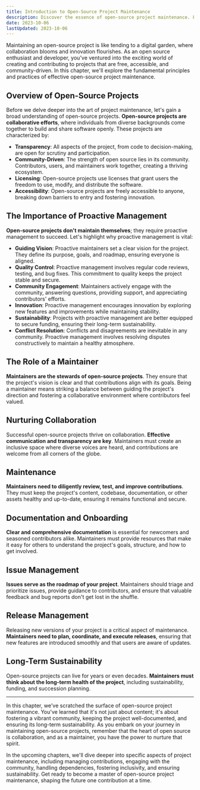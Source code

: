 ```yaml
---
title: Introduction to Open-Source Project Maintenance
description: Discover the essence of open-source project maintenance. From nurturing collaboration to proactive management, learn the key principles of keeping your open-source project thriving. Dive into the world of OSS with this comprehensive guide.
date: 2023-10-06
lastUpdated: 2023-10-06
---
```


<p class="lead">
	Maintaining an open-source project is like tending to a digital garden, where
	collaboration blooms and innovation flourishes. As an open source enthusiast
	and developer, you've ventured into the exciting world of creating and
	contributing to projects that are free, accessible, and community-driven. In
	this chapter, we'll explore the fundamental principles and practices of
	effective open-source project maintenance.
</p>

## Overview of Open-Source Projects

Before we delve deeper into the art of project maintenance, let's gain a broad understanding of open-source projects. **Open-source projects are collaborative efforts**, where individuals from diverse backgrounds come together to build and share software openly. These projects are characterized by:

- **Transparency**: All aspects of the project, from code to decision-making, are open for scrutiny and participation.
- **Community-Driven**: The strength of open source lies in its community. Contributors, users, and maintainers work together, creating a thriving ecosystem.
- **Licensing**: Open-source projects use licenses that grant users the freedom to use, modify, and distribute the software.
- **Accessibility**: Open-source projects are freely accessible to anyone, breaking down barriers to entry and fostering innovation.

## The Importance of Proactive Management

**Open-source projects don't maintain themselves**; they require proactive management to succeed. Let's highlight why proactive management is vital:

- **Guiding Vision**: Proactive maintainers set a clear vision for the project. They define its purpose, goals, and roadmap, ensuring everyone is aligned.
- **Quality Control**: Proactive management involves regular code reviews, testing, and bug fixes. This commitment to quality keeps the project stable and secure.
- **Community Engagement**: Maintainers actively engage with the community, answering questions, providing support, and appreciating contributors' efforts.
- **Innovation**: Proactive management encourages innovation by exploring new features and improvements while maintaining stability.
- **Sustainability**: Projects with proactive management are better equipped to secure funding, ensuring their long-term sustainability.
- **Conflict Resolution**: Conflicts and disagreements are inevitable in any community. Proactive management involves resolving disputes constructively to maintain a healthy atmosphere.

## The Role of a Maintainer

**Maintainers are the stewards of open-source projects**. They ensure that the project's vision is clear and that contributions align with its goals. Being a maintainer means striking a balance between guiding the project's direction and fostering a collaborative environment where contributors feel valued.

## Nurturing Collaboration

Successful open-source projects thrive on collaboration. **Effective communication and transparency are key**. Maintainers must create an inclusive space where diverse voices are heard, and contributions are welcome from all corners of the globe.

## Maintenance

**Maintainers need to diligently review, test, and improve contributions**. They must keep the project's content, codebase, documentation, or other assets healthy and up-to-date, ensuring it remains functional and secure.

## Documentation and Onboarding

**Clear and comprehensive documentation** is essential for newcomers and seasoned contributors alike. Maintainers must provide resources that make it easy for others to understand the project's goals, structure, and how to get involved.

## Issue Management

**Issues serve as the roadmap of your project**. Maintainers should triage and prioritize issues, provide guidance to contributors, and ensure that valuable feedback and bug reports don't get lost in the shuffle.

## Release Management

Releasing new versions of your project is a critical aspect of maintenance. **Maintainers need to plan, coordinate, and execute releases**, ensuring that new features are introduced smoothly and that users are aware of updates.

## Long-Term Sustainability

Open-source projects can live for years or even decades. **Maintainers must think about the long-term health of the project**, including sustainability, funding, and succession planning.

---

<p class="lead">
	In this chapter, we've scratched the surface of open-source project
	maintenance. You've learned that it's not just about content; it's about
	fostering a vibrant community, keeping the project well-documented, and
	ensuring its long-term sustainability. As you embark on your journey in
	maintaining open-source projects, remember that the heart of open source is
	collaboration, and as a maintainer, you have the power to nurture that spirit.
</p>

<p class="lead">
	In the upcoming chapters, we'll dive deeper into specific aspects of project
	maintenance, including managing contributions, engaging with the community,
	handling dependencies, fostering inclusivity, and ensuring sustainability. Get
	ready to become a master of open-source project maintenance, shaping the
	future one contribution at a time.
</p>
